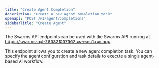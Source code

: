 ```yaml
---
title: "Create Agent Completion"
description: "Create a new agent completion task"
openapi: "POST /v1/agent/completions"
sidebarTitle: "Create Agent"
---
```


<Note>

The Swarms API endpoints can be used with the Swarms API running at https://swarms-api-285321057562.us-east1.run.app.

</Note>

This endpoint allows you to create a new agent completion task. You can specify the agent configuration and task details to execute a single agent-based AI workflow.


